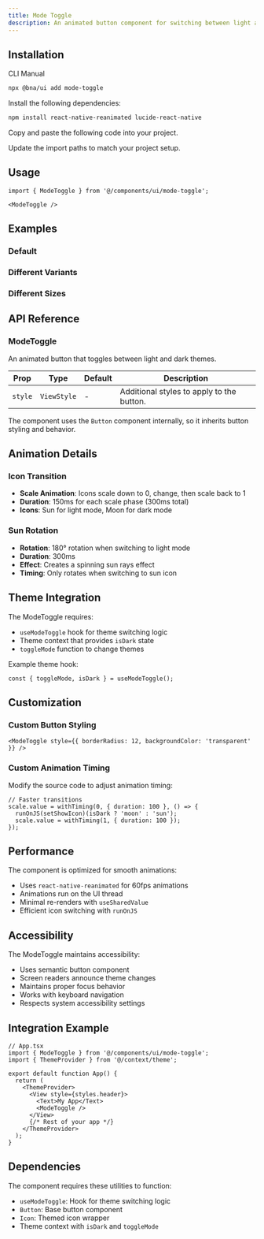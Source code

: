 ```yaml
---
title: Mode Toggle
description: An animated button component for switching between light and dark themes.
---
```


<ComponentPreview
  name='mode-toggle-demo'
  description='Animated theme toggle button'
/>

## Installation

<CodeTabs>

<TabsList>
  <TabsTrigger value="cli">CLI</TabsTrigger>
  <TabsTrigger value="manual">Manual</TabsTrigger>
</TabsList>
<TabsContent value="cli">

```bash
npx @bna/ui add mode-toggle
```

</TabsContent>

<TabsContent value="manual">

<Steps>

<Step>Install the following dependencies:</Step>

```bash
npm install react-native-reanimated lucide-react-native
```

<Step>Copy and paste the following code into your project.</Step>

<ComponentSource name='mode-toggle' title='components/ui/mode-toggle.tsx' />

<Step>Update the import paths to match your project setup.</Step>

</Steps>

</TabsContent>

</CodeTabs>

## Usage

```tsx
import { ModeToggle } from '@/components/ui/mode-toggle';
```

```tsx
<ModeToggle />
```

## Examples

### Default

<ComponentPreview
  name='mode-toggle-demo'
  description='Animated theme toggle button'
/>

### Different Variants

<ComponentPreview
  name='mode-toggle-variants'
  description='Mode toggles in various variants'
/>

### Different Sizes

<ComponentPreview
  name='mode-toggle-sizes'
  description='Mode toggles in various sizes'
/>

## API Reference

### ModeToggle

An animated button that toggles between light and dark themes.

| Prop    | Type        | Default | Description                               |
| ------- | ----------- | ------- | ----------------------------------------- |
| `style` | `ViewStyle` | -       | Additional styles to apply to the button. |

The component uses the `Button` component internally, so it inherits button styling and behavior.

## Animation Details

### Icon Transition

- **Scale Animation**: Icons scale down to 0, change, then scale back to 1
- **Duration**: 150ms for each scale phase (300ms total)
- **Icons**: Sun for light mode, Moon for dark mode

### Sun Rotation

- **Rotation**: 180° rotation when switching to light mode
- **Duration**: 300ms
- **Effect**: Creates a spinning sun rays effect
- **Timing**: Only rotates when switching to sun icon

## Theme Integration

The ModeToggle requires:

- `useModeToggle` hook for theme switching logic
- Theme context that provides `isDark` state
- `toggleMode` function to change themes

Example theme hook:

```tsx
const { toggleMode, isDark } = useModeToggle();
```

## Customization

### Custom Button Styling

```tsx
<ModeToggle style={{ borderRadius: 12, backgroundColor: 'transparent' }} />
```

### Custom Animation Timing

Modify the source code to adjust animation timing:

```tsx
// Faster transitions
scale.value = withTiming(0, { duration: 100 }, () => {
  runOnJS(setShowIcon)(isDark ? 'moon' : 'sun');
  scale.value = withTiming(1, { duration: 100 });
});
```

## Performance

The component is optimized for smooth animations:

- Uses `react-native-reanimated` for 60fps animations
- Animations run on the UI thread
- Minimal re-renders with `useSharedValue`
- Efficient icon switching with `runOnJS`

## Accessibility

The ModeToggle maintains accessibility:

- Uses semantic button component
- Screen readers announce theme changes
- Maintains proper focus behavior
- Works with keyboard navigation
- Respects system accessibility settings

## Integration Example

```tsx
// App.tsx
import { ModeToggle } from '@/components/ui/mode-toggle';
import { ThemeProvider } from '@/context/theme';

export default function App() {
  return (
    <ThemeProvider>
      <View style={styles.header}>
        <Text>My App</Text>
        <ModeToggle />
      </View>
      {/* Rest of your app */}
    </ThemeProvider>
  );
}
```

## Dependencies

The component requires these utilities to function:

- `useModeToggle`: Hook for theme switching logic
- `Button`: Base button component
- `Icon`: Themed icon wrapper
- Theme context with `isDark` and `toggleMode`
